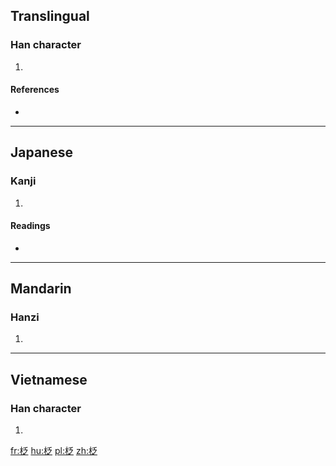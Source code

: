 ==Translingual==

===Han character===
{{Han char|rn=75|rad=木|as=05|sn=9|four=4293<sub>7</sub>|canj=木竹戈人 (DHIO)|ids=⿰[[木]][[乏]]}}

# {{defn|Han|sort=木05}}

====References====
* {{Han ref|kx=0518.140|dkj=14609|dj=0906.150|hdz=21173.070|uh=67C9|ud=26569|bh=CF5F|bd=53087}}

----

==Japanese==

===Kanji===
{{ja-kanji|grade=|rs=木05}}

# {{defn|lang=ja|sort=木05}}

====Readings====
* {{ja-readings|on=[[はん]] (han), [[ぼん]] (bon), [[へん]] (hen), [[べん]] (ben)|kun=}}

----

==Mandarin==

===Hanzi===
{{cmn-hanzi|pin=[[fán]] ([[fan2]])|wg=fan<sup>2</sup>}}

# {{defn|lang=cmn|sort=木05}}

----

==Vietnamese==

===Han character===
{{vi-readings|rs=木05| hanviet = mướp}}

# {{defn|lang=vi|sort=木05}}

[[fr:柉]]
[[hu:柉]]
[[pl:柉]]
[[zh:柉]]